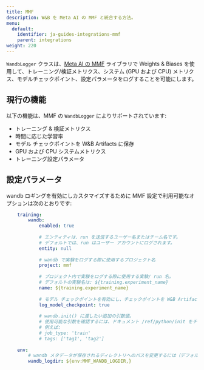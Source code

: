 ---
title: MMF
description: W&B を Meta AI の MMF と統合する方法。
menu:
  default:
    identifier: ja-guides-integrations-mmf
    parent: integrations
weight: 220
---

`WandbLogger` クラスは、[Meta AI の MMF](https://github.com/facebookresearch/mmf) ライブラリで Weights & Biases を使用して、トレーニング/検証メトリクス、システム (GPU および CPU) メトリクス、モデルチェックポイント、設定パラメータをログすることを可能にします。

## 現行の機能

以下の機能は、MMF の `WandbLogger` によりサポートされています:

* トレーニング & 検証メトリクス
* 時間に応じた学習率
* モデル チェックポイントを W&B Artifacts に保存
* GPU および CPU システムメトリクス
* トレーニング設定パラメータ

## 設定パラメータ

wandb ロギングを有効にしカスタマイズするために MMF 設定で利用可能なオプションは次のとおりです:

```yml
    training:
        wandb:
            enabled: true
            
            # エンティティは、run を送信するユーザー名またはチーム名です。
            # デフォルトでは、run はユーザー アカウントにログされます。
            entity: null
            
            # wandb で実験をログする際に使用するプロジェクト名
            project: mmf
            
            # プロジェクト内で実験をログする際に使用する実験/ run 名。
            # デフォルトの実験名は: ${training.experiment_name}
            name: ${training.experiment_name}
            
            # モデル チェックポイントを有効にし、チェックポイントを W&B Artifacts に保存します
            log_model_checkpoint: true
            
            # wandb.init() に渡したい追加の引数値。
            # 使用可能な引数を確認するには、ドキュメント /ref/python/init をチェックしてください。
            # 例えば:
            # job_type: 'train'
            # tags: ['tag1', 'tag2']
            
    env:
        # wandb メタデータが保存されるディレクトリへのパスを変更するには（デフォルト: env.log_dir）:
        wandb_logdir: ${env:MMF_WANDB_LOGDIR,}
```